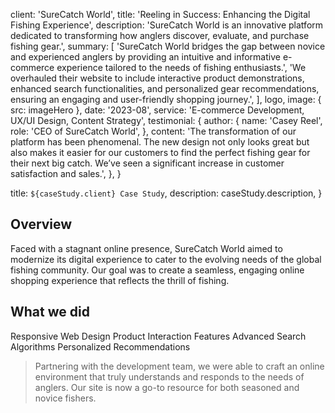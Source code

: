 
  client: 'SureCatch World',
  title: 'Reeling in Success: Enhancing the Digital Fishing Experience',
  description:
    'SureCatch World is an innovative platform dedicated to transforming how anglers discover, evaluate, and purchase fishing gear.',
  summary: [
    'SureCatch World bridges the gap between novice and experienced anglers by providing an intuitive and informative e-commerce experience tailored to the needs of fishing enthusiasts.',
    'We overhauled their website to include interactive product demonstrations, enhanced search functionalities, and personalized gear recommendations, ensuring an engaging and user-friendly shopping journey.',
  ],
  logo,
  image: { src: imageHero },
  date: '2023-08',
  service: 'E-commerce Development, UX/UI Design, Content Strategy',
  testimonial: {
    author: {
      name: 'Casey Reel',
      role: 'CEO of SureCatch World',
    },
    content:
      'The transformation of our platform has been phenomenal. The new design not only looks great but also makes it easier for our customers to find the perfect fishing gear for their next big catch. We’ve seen a significant increase in customer satisfaction and sales.',
  },
}

  title: `${caseStudy.client} Case Study`,
  description: caseStudy.description,
}

## Overview

Faced with a stagnant online presence, SureCatch World aimed to modernize its digital experience to cater to the evolving needs of the global fishing community. Our goal was to create a seamless, engaging online shopping experience that reflects the thrill of fishing.

## What we did

<TagList>
  <TagListItem>Responsive Web Design</TagListItem>
  <TagListItem>Product Interaction Features</TagListItem>
  <TagListItem>Advanced Search Algorithms</TagListItem>
  <TagListItem>Personalized Recommendations</TagListItem>
</TagList>

<Blockquote
  author={{
    name: 'Doris Toh',
    role: 'CEO of SureCatch World',
  }}
>
  Partnering with the development team, we were able to craft an online
  environment that truly understands and responds to the needs of anglers. Our
  site is now a go-to resource for both seasoned and novice fishers.
</Blockquote>

<StatList>
  <StatListItem value="40%" label="Increase in Engagement" />
  <StatListItem value="35%" label="Growth in Sales" />
  <StatListItem value="25%" label="Reduction in Bounce Rate" />
  <StatListItem value="4.8" label="Customer Satisfaction Score" />
</StatList>
